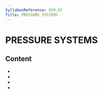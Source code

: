 ```yaml
---
SyllabusReference: 050.07
Title: PRESSURE SYSTEMS
---
```


# PRESSURE SYSTEMS

## Content

- <Link href="050.07.01" />
- <Link href="050.07.02" />
- <Link href="050.07.03" />
- <Link href="050.07.04" />
